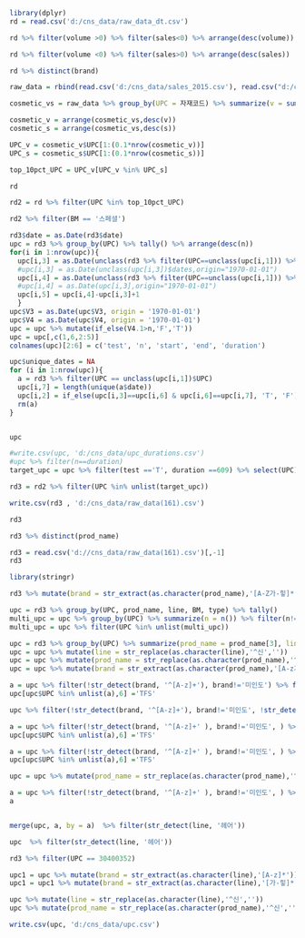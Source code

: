 ```r
library(dplyr)
rd = read.csv('d:/cns_data/raw_data_dt.csv')
```

```r
rd %>% filter(volume >0) %>% filter(sales<0) %>% arrange(desc(volume))
```

```r
rd %>% filter(volume <0) %>% filter(sales>0) %>% arrange(desc(sales))
```

```r
rd %>% distinct(brand)
```

```r
raw_data = rbind(read.csv('d:/cns_data/sales_2015.csv'), read.csv("d:/cns_data/sales_2016.csv"))
```

```r
cosmetic_vs = raw_data %>% group_by(UPC = 자재코드) %>% summarize(v = sum(판매수량), s = sum(매출액))
```
```r

cosmetic_v = arrange(cosmetic_vs,desc(v))
cosmetic_s = arrange(cosmetic_vs,desc(s))
```

```r
UPC_v = cosmetic_v$UPC[1:(0.1*nrow(cosmetic_v))]
UPC_s = cosmetic_s$UPC[1:(0.1*nrow(cosmetic_s))]
```

```r
top_10pct_UPC = UPC_v[UPC_v %in% UPC_s]
```

```r
rd
```

```r
rd2 = rd %>% filter(UPC %in% top_10pct_UPC)
```

```r
rd2 %>% filter(BM == '스페셜')
```

```r
rd3$date = as.Date(rd3$date)
upc = rd3 %>% group_by(UPC) %>% tally() %>% arrange(desc(n))
for(i in 1:nrow(upc)){
  upc[i,3] = as.Date(unclass(rd3 %>% filter(UPC==unclass(upc[i,1])) %>% summarize(min(date)))$'min(date)',origin="1970-01-01")
  #upc[i,3] = as.Date(unclass(upc[i,3])$dates,origin="1970-01-01")
  upc[i,4] = as.Date(unclass(rd3 %>% filter(UPC==unclass(upc[i,1])) %>% summarize(max(date)))$'max(date)',origin="1970-01-01")
  #upc[i,4] = as.Date(upc[i,3],origin="1970-01-01")
  upc[i,5] = upc[i,4]-upc[i,3]+1
  }
upc$V3 = as.Date(upc$V3, origin = '1970-01-01')
upc$V4 = as.Date(upc$V4, origin = '1970-01-01')
upc = upc %>% mutate(if_else(V4.1>n,'F','T'))
upc = upc[,c(1,6,2:5)]
colnames(upc)[2:6] = c('test', 'n', 'start', 'end', 'duration')

upc$unique_dates = NA
for (i in 1:nrow(upc)){
  a = rd3 %>% filter(UPC == unclass(upc[i,1])$UPC)
  upc[i,7] = length(unique(a$date))
  upc[i,2] = if_else(upc[i,3]==upc[i,6] & upc[i,6]==upc[i,7], 'T', 'F')
  rm(a)
}


upc

#write.csv(upc, 'd:/cns_data/upc_durations.csv')
#upc %>% filter(n==duration)
target_upc = upc %>% filter(test =='T', duration ==609) %>% select(UPC)
```

```r
rd3 = rd2 %>% filter(UPC %in% unlist(target_upc))
```

```r
write.csv(rd3 , 'd:/cns_data/raw_data(161).csv')
```

```r
rd3
```

```r
rd3 %>% distinct(prod_name)
```
```r
rd3 = read.csv('d://cns_data/raw_data(161).csv')[,-1]
rd3
```

```r
library(stringr)

rd3 %>% mutate(brand = str_extract(as.character(prod_name),'[A-Z가-힣]*'))
```

```r
upc = rd3 %>% group_by(UPC, prod_name, line, BM, type) %>% tally()
multi_upc = upc %>% group_by(UPC) %>% summarize(n = n()) %>% filter(n!=1) %>% select(UPC)
multi_upc = upc %>% filter(UPC %in% unlist(multi_upc))
```

```r
upc = rd3 %>% group_by(UPC) %>% summarize(prod_name = prod_name[3], line = line[3], BM = BM[3], type = type[3]) 
upc = upc %>% mutate(line = str_replace(as.character(line),'^신',''))
upc = upc %>% mutate(prod_name = str_replace(as.character(prod_name),'^신',''))
upc = upc %>% mutate(brand = str_extract(as.character(prod_name),'[A-z가-힣]*'))

a = upc %>% filter(!str_detect(brand, '^[A-z]+'), brand!='미인도') %>% filter(str_detect(line, 'TFS')) %>% select(UPC)
upc[upc$UPC %in% unlist(a),6] ='TFS'

upc %>% filter(!str_detect(brand, '^[A-z]+'), brand!='미인도', !str_detect(brand, '네오'))

a = upc %>% filter(!str_detect(brand, '^[A-z]+' ), brand!='미인도', ) %>% filter(str_detect(line, '클렌징.허브데이')) %>% select(UPC)
upc[upc$UPC %in% unlist(a),6] ='TFS'

a = upc %>% filter(!str_detect(brand, '^[A-z]+' ), brand!='미인도', ) %>% filter(str_detect(line, '네이처가든')) %>% select(UPC)
upc[upc$UPC %in% unlist(a),6] ='TFS'

upc = upc %>% mutate(prod_name = str_replace(as.character(prod_name),'^헤어.',''))

a = upc %>% filter(!str_detect(brand, '^[A-z]+' ), brand!='미인도', ) %>% filter(str_detect(line, '헤어')) %>% mutate(brand = str_extract(as.character(prod_name), '[A-Z]*')) %>% select(UPC, brand)
a


merge(upc, a, by = a)  %>% filter(str_detect(line, '헤어'))

upc  %>% filter(str_detect(line, '헤어'))
```

```r
rd3 %>% filter(UPC == 30400352)
```

```r
upc1 = upc %>% mutate(brand = str_extract(as.character(line),'[A-z]*'))
upc1 = upc1 %>% mutate(brand = str_extract(as.character(line),'[가-힣]*'))

upc %>% mutate(line = str_replace(as.character(line),'^신',''))
upc %>% mutate(prod_name = str_replace(as.character(prod_name),'^신',''))

write.csv(upc, 'd:/cns_data/upc.csv')
```

